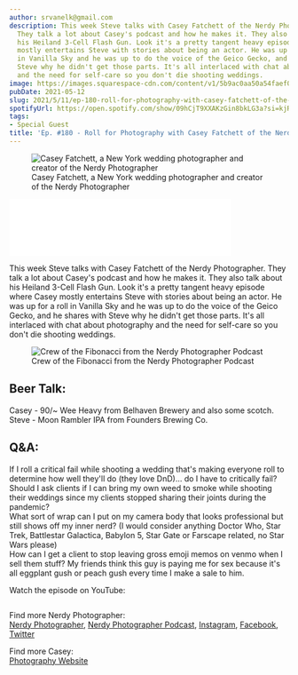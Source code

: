 ```yaml
---
author: srvanelk@gmail.com
description: This week Steve talks with Casey Fatchett of the Nerdy Photographer.
  They talk a lot about Casey's podcast and how he makes it. They also talk about
  his Heiland 3-Cell Flash Gun. Look it's a pretty tangent heavy episode where Casey
  mostly entertains Steve with stories about being an actor. He was up for a roll
  in Vanilla Sky and he was up to do the voice of the Geico Gecko, and he shares with
  Steve why he didn't get those parts. It's all interlaced with chat about photography
  and the need for self-care so you don't die shooting weddings.
image: https://images.squarespace-cdn.com/content/v1/5b9ac0aa50a54faef024c950/1620787690367-XOYXUJHABA36GTIK211X/about-casey-3.jpeg?format=original
pubDate: 2021-05-12
slug: 2021/5/11/ep-180-roll-for-photography-with-casey-fatchett-of-the-nerdy-photographer
spotifyUrl: https://open.spotify.com/show/09hCjT9XXAKzGin8bkLG3a?si=kjRZvQ1JTb6Ov3HVzSSlWA
tags:
- Special Guest
title: 'Ep. #180 - Roll for Photography with Casey Fatchett of the Nerdy Photographer'
---
```


<figure>
  <img src="https://images.squarespace-cdn.com/content/v1/5b9ac0aa50a54faef024c950/1620787690367-XOYXUJHABA36GTIK211X/about-casey-3.jpeg?format=original" alt=" Casey Fatchett, a New York wedding photographer and creator of the Nerdy Photographer " />
  <figcaption>Casey Fatchett, a New York wedding photographer and creator of the Nerdy Photographer</figcaption>
</figure>
<iframe class="embedly-embed" src="//cdn.embedly.com/widgets/media.html?src=https%3A%2F%2Fanchor.fm%2Fweddingphotohangover%2Fembed%2Fepisodes%2FEp--180---Roll-for-Photography-with-Casey-Fatchett-of-the-Nerdy-Photographer-e10h9ff&display_name=Anchor+FM+Inc.&url=https%3A%2F%2Fanchor.fm%2Fweddingphotohangover%2Fepisodes%2FEp--180---Roll-for-Photography-with-Casey-Fatchett-of-the-Nerdy-Photographer-e10h9ff&image=https%3A%2F%2Fd3t3ozftmdmh3i.cloudfront.net%2Fproduction%2Fpodcast_uploaded_episode400%2F805714%2F805714-1620520772745-cced0800aa766.jpg&key=61d05c9d54e8455ea7a9677c366be814&type=text%2Fhtml&schema=anchor" width="400" height="102" scrolling="no" title="Anchor FM Inc. embed" frameborder="0" allow="autoplay; fullscreen" allowfullscreen="true"></iframe>

This week Steve talks with Casey Fatchett of the Nerdy Photographer. They talk a lot about Casey's podcast and how he makes it. They also talk about his Heiland 3-Cell Flash Gun. Look it's a pretty tangent heavy episode where Casey mostly entertains Steve with stories about being an actor. He was up for a roll in Vanilla Sky and he was up to do the voice of the Geico Gecko, and he shares with Steve why he didn't get those parts. It's all interlaced with chat about photography and the need for self-care so you don't die shooting weddings.

<figure>
  <img src="https://images.squarespace-cdn.com/content/v1/5b9ac0aa50a54faef024c950/1620787716455-F0936R6LQWWHCNP8ZYLX/assembled-crew-square.jpeg?format=original" alt=" Crew of the Fibonacci from the Nerdy Photographer Podcast " />
  <figcaption>Crew of the Fibonacci from the Nerdy Photographer Podcast</figcaption>
</figure>

## Beer Talk:  
Casey - 90/~ Wee Heavy from Belhaven Brewery and also some scotch.  
Steve - Moon Rambler IPA from Founders Brewing Co.

## Q&A:  
If I roll a critical fail while shooting a wedding that's making everyone roll to determine how well they'll do (they love DnD)... do I have to critically fail?  
Should I ask clients if I can bring my own weed to smoke while shooting their weddings since my clients stopped sharing their joints during the pandemic?  
What sort of wrap can I put on my camera body that looks professional but still shows off my inner nerd? (I would consider anything Doctor Who, Star Trek, Battlestar Galactica, Babylon 5, Star Gate or Farscape related, no Star Wars please)  
How can I get a client to stop leaving gross emoji memos on venmo when I sell them stuff? My friends think this guy is paying me for sex because it's all eggplant gush or peach gush every time I make a sale to him.

Watch the episode on YouTube:

<figure>
  <img src="https://images.squarespace-cdn.com/content/v1/5b9ac0aa50a54faef024c950/1620788840773-VYZ5TDRGG96MYIEKG8U5/nerdy-horrible-thumbnail.jpg" alt="" />
</figure>

Find more Nerdy Photographer:  
[Nerdy Photographer](https://nerdyphotographer.com/), [Nerdy Photographer Podcast](https://nerdyphotographer.com/nerdy-photographer-podcast/), [Instagram](https://www.instagram.com/thenerdyphoto/), [Facebook](https://www.facebook.com/NerdyPhotographer/), [Twitter](https://twitter.com/thenerdyphoto)

Find more Casey:  
[Photography Website](https://fatchett.com/)